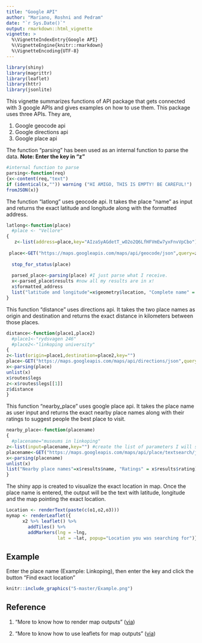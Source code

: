 ---
title: "Google API"
author: "Mariano, Roshni and Pedram"
date: "`r Sys.Date()`"
output: rmarkdown::html_vignette
vignette: >
  %\VignetteIndexEntry{Google API}
  %\VignetteEngine{knitr::rmarkdown}
  %\VignetteEncoding{UTF-8}
---

```{r echo=FALSE, message=FALSE}
library(shiny)
library(magrittr)
library(leaflet)
library(httr)
library(jsonlite)
```

This vignette summarizes functions of API package that gets connected with 3 google APIs and gives examples on how to use them.
This package uses three APIs. They are,

1. Google geocode api
2. Google directions api
3. Google place api

The function "parsing" has been used as an internal function to parse the data.
**Note: Enter the key in "z" **

```{r}
#internal function to parse
parsing<-function(req)
{x<-content(req,"text")
if (identical(x,"")) warning ("HI AMIGO, THIS IS EMPTY! BE CAREFUL!")
fromJSON(x)}
```

The function "latlong" uses geocode api. It takes the place "name" as input and returns the exact latitude and longitude along with the formatted address.

```{r}
latlong<-function(place)
  #place <- "Vellore"
{
   z<-list(address=place,key="AIzaSyAGdetT_wO2o2Q6LfHFVmEw7yxFnvVpCbo") #create the list of parameters I will send to google.
  
 place<-GET("https://maps.googleapis.com/maps/api/geocode/json",query=z) #this is the actual API connection.
  
  stop_for_status(place)
  
  parsed_place<-parsing(place) #I just parse what I receive.
  x<-parsed_place$results #now all my results are in x!
  x$formatted_address
  list("latitude and longitude"=x$geometry$location, "Complete name" = x$formatted_address)
}
```

This function "distance" uses directions api. It takes the two place names as origin and destination and returns the exact distance in kilometers between those places.

```{r}
distance<-function(place1,place2)
  #place1<-"rydsvagen 246"
  #place2<-"linkoping university"
{
z<-list(origin=place1,destination=place2,key="")
place<-GET("https://maps.googleapis.com/maps/api/directions/json",query=z) #this is the actual API connection.
x<-parsing(place)
unlist(x)
x$routes$legs
z<-x$routes$legs[[1]]
z$distance
}
```

This function "nearby_place" uses google place api. It takes the place name as user input and returns the exact nearby place names along with their ratings to suggest people the best place to visit.

```{r}
nearby_place<-function(placename)
{
  #placename="museums in linkoping"
z<-list(input=placename,key="") #create the list of parameters I will send to google.
placename<-GET("https://maps.googleapis.com/maps/api/place/textsearch/json?",query=z) #this is the actual API connection.
x<-parsing(placename)
unlist(x)
list("Nearby place names"=x$results$name, "Ratings" = x$results$rating)
}
```

The shiny app is created to visualize the exact location in map. Once the place name is entered, the output will be the text with latitude, longitude and the map pointing the exact location.


```{r}

Location <- renderText(paste(c(o1,o2,o3)))
mymap <- renderLeaflet({
      x2 %>% leaflet() %>%
        addTiles() %>%
        addMarkers(lng = ~lng,
                   lat = ~lat, popup="Location you was searching for")})
```

## Example

Enter the place name (Example: Linkoping), then enter the key and click the button "Find exact location"

```{r, out.width = "700px", echo=FALSE}
knitr::include_graphics("5-master/Example.png")
```

## Reference

1. "More to know how to render map outputs"
([via](https://shiny.rstudio.com/tutorial/written-tutorial/lesson5/))

2. "More to know how to use leaflets for map outputs"
([via](https://leafletjs.com/reference-1.3.4.html#map-example))
